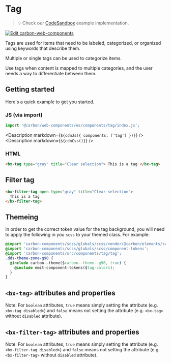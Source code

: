 
# Tag

> 💡 Check our
> [CodeSandbox](https://codesandbox.io/s/github/carbon-design-system/carbon-for-ibm-dotcom/tree/main/packages/carbon-web-components/examples/codesandbox/basic/components/tag)
> example implementation.

[![Edit carbon-web-components](https://codesandbox.io/static/img/play-codesandbox.svg)](https://codesandbox.io/s/github/carbon-design-system/carbon-for-ibm-dotcom/tree/main/packages/carbon-web-components/examples/codesandbox/basic/components/tag)

Tags are used for items that need to be labeled, categorized, or organized using
keywords that describe them.

Multiple or single tags can be used to categorize items.

Use tags when content is mapped to multiple categories, and the user needs a way
to differentiate between them.

## Getting started

Here's a quick example to get you started.

### JS (via import)

```javascript
import '@carbon/web-components/es/components/tag/index.js';
```

<Description markdown={`${cdnJs({ components: ['tag'] })}`} />
<Description markdown={`${cdnCss()}`} />

### HTML

```html
<bx-tag type="gray" title="Clear selection"> This is a tag </bx-tag>
```

## Filter tag

```html
<bx-filter-tag open type="gray" title="Clear selection">
  This is a tag
</bx-filter-tag>
```

## Themeing

In order to get the correct token value for the tag background, you will need to apply the following in you `scss` to your themed class. For example:

```css
@import 'carbon-components/scss/globals/scss/vendor/@carbon/elements/scss/themes/mixins';
@import 'carbon-components/scss/globals/scss/component-tokens';
@import 'carbon-components/src/components/tag/tag';
.dds-theme-zone-g90 {
  @include carbon--theme($carbon--theme--g90, true) {
    @include emit-component-tokens($tag-colors);
  }
}
```

## `<bx-tag>` attributes and properties

Note: For `boolean` attributes, `true` means simply setting the attribute (e.g.
`<bx-tag disabled>`) and `false` means not setting the attribute (e.g.
`<bx-tag>` without `disabled` attribute).

<Props of="bx-tag" />

## `<bx-filter-tag>` attributes and properties

Note: For `boolean` attributes, `true` means simply setting the attribute (e.g.
`<bx-filter-tag disabled>`) and `false` means not setting the attribute (e.g.
`<bx-filter-tag>` without `disabled` attribute).

<Props of="bx-filter-tag" />
